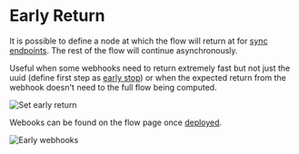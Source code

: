 
# Early Return

It is possible to define a node at which the flow will return at for [sync endpoints](../core_concepts/4_webhooks/index.mdx#synchronous). The rest of the flow will continue asynchronously.

Useful when some webhooks need to return extremely fast but not just the uuid (define first step as [early stop](./2_early_stop.md)) or when the expected return from the webhook doesn't need to the full flow being computed.

![Set early return](../assets/flows/set_early_return.png "Set early return")

Webooks can be found on the flow page once [deployed](../core_concepts/0_draft_and_deploy/index.mdx).

![Early webhooks](../assets/flows/early_webooks.png "Early webhooks")

<div class="grid grid-cols-2 gap-6 mb-4">
	<DocCard
		title="Webhooks"
		description="Trigger scripts and flows from webhooks."
		href="/docs/core_concepts/webhooks"
	/>
</div>